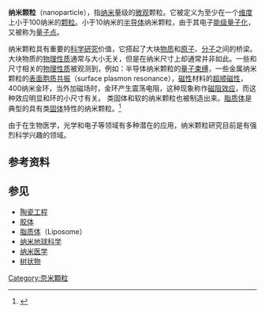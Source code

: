 {{chemref|time=2010-06-03T15:07:05+00:00 }}
{{Nanotechnology}}
'''纳米颗粒'''（nanoparticle），指[[纳米|纳米]]量级的[[微观|微观]]颗粒。它被定义为至少在一个[[维度|维度]]上小于100纳米的[[颗粒|颗粒]]。小于10纳米的[[半导体|半导体]]纳米颗粒，由于其电子[[能级|能级]][[量子化|量子化]]，又被称为[[量子点|量子点]]。

纳米颗粒具有重要的[[科学研究|科学研究]]价值，它搭起了大块[[物质|物质]]和[[原子|原子]]、[[分子|分子]]之间的桥梁。大块物质的[[物理性质|物理性质]]通常与大小无关，但是在纳米尺寸上却通常并非如此。一些和尺寸相关的[[物理性质|物理性质]]被观测到，例如：半导体纳米颗粒的[[量子束缚|量子束缚]]，一些金属纳米颗粒的[[表面胞质共振|表面胞质共振]]（surface plasmon resonance），[[磁性|磁性]]材料的[[超顺磁性|超顺磁性]]，400纳米金环，当外加磁场时，金环产生震荡电阻，这种现象称作[[磁阻效應|磁阻效应]]，而这种效应明显和环的小尺寸有关。 类固体和软的纳米颗粒也被制造出来。[[脂质体|脂质体]]是典型的具有类[[固体|固体]]特性的纳米颗粒。<ref>{{Cite book|chapter=微纳米技术及其应用|url=http://worldcat.org/oclc/952505470|publisher=Ke xue chu ban she|date=2005.7|isbn=7-03-015288-3|oclc=952505470|first=李德胜,|last=(1962.2~)|title=纳米技术}}</ref>

由于在生物医学，光学和电子等领域有多种潜在的应用，纳米颗粒研究目前是有强烈科学兴趣的领域。

== 参考资料 ==
{{reflist}}

== 参见 ==
* [[陶瓷工程|陶瓷工程]]
* [[胶体|胶体]]
* [[脂质体|脂质体]]（Liposome）
* [[纳米地球科学|纳米地球科学]]
* [[纳米医学|纳米医学]]
* [[树状物|树状物]]

{{Authority control}}
{{tech-stub}}

[[Category:奈米顆粒|Category:奈米顆粒]]